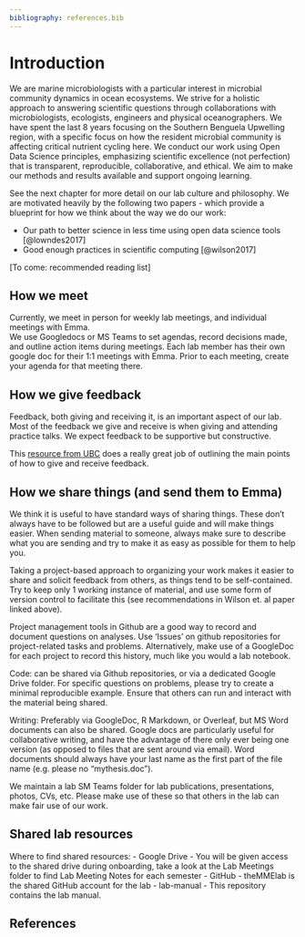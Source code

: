 ```yaml
---
bibliography: references.bib
---
```


# Introduction {#intro}

We are marine microbiologists with a particular interest in microbial community dynamics in ocean ecosystems. We strive for a holistic approach to answering scientific questions through collaborations with microbiologists, ecologists, engineers and physical oceanographers. We have spent the last 8 years focusing on the Southern Benguela Upwelling region, with a specific focus on how the resident microbial community is affecting critical nutrient cycling here. We conduct our work using Open Data Science principles, emphasizing scientific excellence (not perfection) that is transparent, reproducible, collaborative, and ethical. We aim to make our methods and results available and support ongoing learning.\


See the next chapter for more detail on our lab culture and philosophy. We are motivated heavily by the following two papers - which provide a blueprint for how we think about the way we do our work:

- Our path to better science in less time using open data science tools [@lowndes2017]
- Good enough practices in scientific computing [@wilson2017]

\[To come: recommended reading list\]

## How we meet

Currently, we meet in person for weekly lab meetings, and individual meetings with Emma.\
We use Googledocs or MS Teams to set agendas, record decisions made, and outline action items during meetings. Each lab member has their own google doc for their 1:1 meetings with Emma. Prior to each meeting, create your agenda for that meeting there.

## How we give feedback

Feedback, both giving and receiving it, is an important aspect of our lab. Most of the feedback we give and receive is when giving and attending practice talks. We expect feedback to be supportive but constructive.

This [resource from UBC](https://scwrl.ubc.ca/student-resources/learning-strategies-for-communicating-science/how-to-give-and-receive-effective-feedback/) does a really great job of outlining the main points of how to give and receive feedback.

## How we share things (and send them to Emma)

We think it is useful to have standard ways of sharing things. These don't always have to be followed but are a useful guide and will make things easier. When sending material to someone, always make sure to describe what you are sending and try to make it as easy as possible for them to help you.

Taking a project-based approach to organizing your work makes it easier to share and solicit feedback from others, as things tend to be self-contained. Try to keep only 1 working instance of material, and use some form of version control to facilitate this (see recommendations in Wilson et. al paper linked above).

Project management tools in Github are a good way to record and document questions on analyses. Use 'Issues' on github repositories for project-related tasks and problems. Alternatively, make use of a GoogleDoc for each project to record this history, much like you would a lab notebook.

Code: can be shared via Github repositories, or via a dedicated Google Drive folder. For specific questions on problems, please try to create a minimal reproducible example. Ensure that others can run and interact with the material being shared.

Writing: Preferably via GoogleDoc, R Markdown, or Overleaf, but MS Word documents can also be shared. Google docs are particularly useful for collaborative writing, and have the advantage of there only ever being one version (as opposed to files that are sent around via email). Word documents should always have your last name as the first part of the file name (e.g. please no "mythesis.doc").

We maintain a lab SM Teams folder for lab publications, presentations, photos, CVs, etc. Please make use of these so that others in the lab can make fair use of our work.

## Shared lab resources

Where to find shared resources: - Google Drive - You will be given access to the shared drive during onboarding, take a look at the Lab Meetings folder to find Lab Meeting Notes for each semester  - GitHub - theMMElab is the shared GitHub account for the lab - lab-manual - This repository contains the lab manual.

## References

